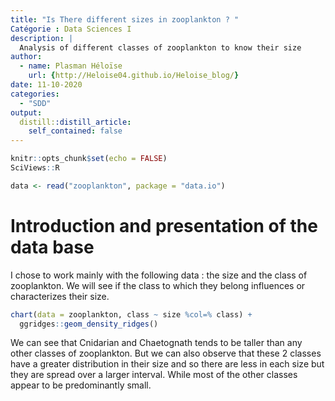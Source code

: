 ```yaml
---
title: "Is There different sizes in zooplankton ? "
Catégorie : Data Sciences I 
description: |
  Analysis of different classes of zooplankton to know their size
author:
  - name: Plasman Héloïse
    url: {http://Heloise04.github.io/Heloise_blog/}
date: 11-10-2020
categories:
  - "SDD"
output:
  distill::distill_article:
    self_contained: false
---
```


```r
knitr::opts_chunk$set(echo = FALSE)
SciViews::R
```

```r
data <- read("zooplankton", package = "data.io")
```

# Introduction and presentation of the data base 

I chose to work mainly with the following data : the size and the class of zooplankton. We will see if the class to which they belong influences or characterizes their size.


```r
chart(data = zooplankton, class ~ size %col=% class) +
  ggridges::geom_density_ridges()
```

We can see that Cnidarian and Chaetognath tends to be taller than any other classes of zooplankton. But we can also observe that these 2 classes have a greater distribution in their size and so there are less in each size but they are spread over a larger interval. While most of the other classes appear to be predominantly small.

